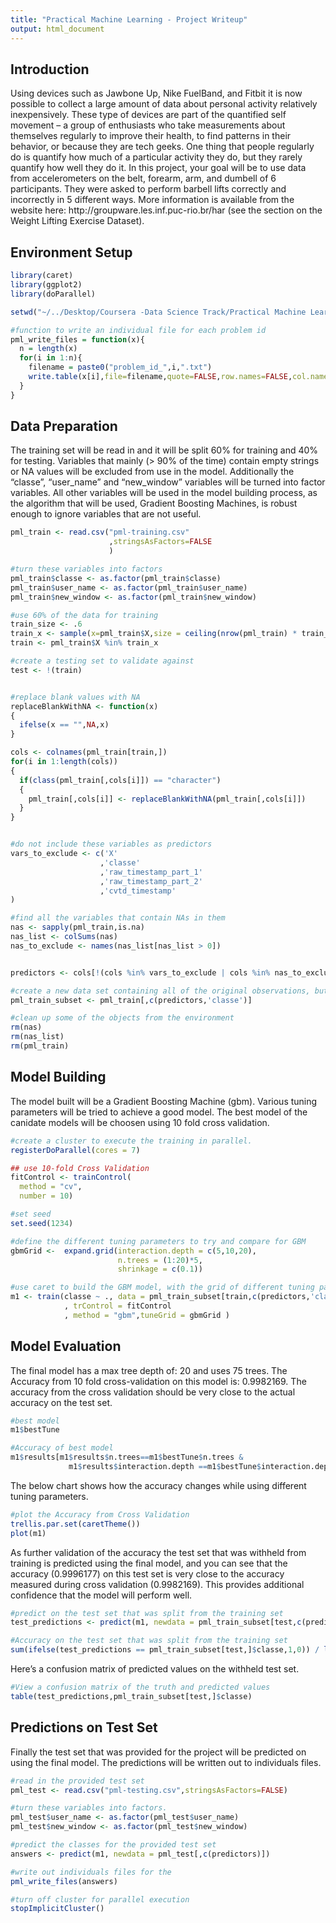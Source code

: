 ```yaml
---
title: "Practical Machine Learning - Project Writeup"
output: html_document
---
```


Introduction
--
Using devices such as Jawbone Up, Nike FuelBand, and Fitbit it is now possible to collect a large amount of data about personal activity relatively inexpensively. These type of devices are part of the quantified self movement – a group of enthusiasts who take measurements about themselves regularly to improve their health, to find patterns in their behavior, or because they are tech geeks. One thing that people regularly do is quantify how much of a particular activity they do, but they rarely quantify how well they do it. In this project, your goal will be to use data from accelerometers on the belt, forearm, arm, and dumbell of 6 participants. They were asked to perform barbell lifts correctly and incorrectly in 5 different ways. More information is available from the website here: http://groupware.les.inf.puc-rio.br/har (see the section on the Weight Lifting Exercise Dataset). 

Environment Setup
--

```r
library(caret)
library(ggplot2)
library(doParallel)

setwd("~/../Desktop/Coursera -Data Science Track/Practical Machine Learning//Project")

#function to write an individual file for each problem id
pml_write_files = function(x){
  n = length(x)
  for(i in 1:n){
    filename = paste0("problem_id_",i,".txt")
    write.table(x[i],file=filename,quote=FALSE,row.names=FALSE,col.names=FALSE)
  }
}

```

Data Preparation
--

The training set will be read in and it will be split 60% for training and 40% for testing. Variables that mainly (> 90% of the time) contain empty strings or NA values will be excluded from use in the model. Additionally the "classe", "user_name" and "new_window" variables will be turned into factor variables. All other variables will be used in the model building process, as the algorithm that will be used, Gradient Boosting Machines, is robust enough to ignore variables that are not useful.

```r
pml_train <- read.csv("pml-training.csv"
                      ,stringsAsFactors=FALSE
                      )

#turn these variables into factors
pml_train$classe <- as.factor(pml_train$classe)
pml_train$user_name <- as.factor(pml_train$user_name)
pml_train$new_window <- as.factor(pml_train$new_window)

#use 60% of the data for training
train_size <- .6
train_x <- sample(x=pml_train$X,size = ceiling(nrow(pml_train) * train_size))
train <- pml_train$X %in% train_x

#create a testing set to validate against
test <- !(train)


#replace blank values with NA
replaceBlankWithNA <- function(x)
{
  ifelse(x == "",NA,x)
}

cols <- colnames(pml_train[train,])
for(i in 1:length(cols))
{
  if(class(pml_train[,cols[i]]) == "character")
  {
    pml_train[,cols[i]] <- replaceBlankWithNA(pml_train[,cols[i]])
  }
}


#do not include these variables as predictors
vars_to_exclude <- c('X'
                    ,'classe'
                    ,'raw_timestamp_part_1'
                    ,'raw_timestamp_part_2'
                    ,'cvtd_timestamp'    
)

#find all the variables that contain NAs in them
nas <- sapply(pml_train,is.na)
nas_list <- colSums(nas)
nas_to_exclude <- names(nas_list[nas_list > 0])


predictors <- cols[!(cols %in% vars_to_exclude | cols %in% nas_to_exclude)]

#create a new data set containing all of the original observations, but only a subset of the variables
pml_train_subset <- pml_train[,c(predictors,'classe')]

#clean up some of the objects from the environment
rm(nas)
rm(nas_list)
rm(pml_train)

```

Model Building
--

The model built will be a Gradient Boosting Machine (gbm). Various tuning parameters will be tried to achieve a good model. The best model of the canidate models will be choosen using 10 fold cross validation. 
```r
#create a cluster to execute the training in parallel.
registerDoParallel(cores = 7)

## use 10-fold Cross Validation
fitControl <- trainControl(
  method = "cv",
  number = 10)

#set seed
set.seed(1234)

#define the different tuning parameters to try and compare for GBM
gbmGrid <-  expand.grid(interaction.depth = c(5,10,20),
                        n.trees = (1:20)*5,
                        shrinkage = c(0.1))

#use caret to build the GBM model, with the grid of different tuning parameters and CV.
m1 <- train(classe ~ ., data = pml_train_subset[train,c(predictors,'classe')]
            , trControl = fitControl
            , method = "gbm",tuneGrid = gbmGrid )
```


Model Evaluation 
--

The final model has a max tree depth of: 20 and uses 75 trees. The Accuracy from 10 fold cross-validation on this model is: 0.9982169. The accuracy from the cross validation should be very close to the actual accuracy on the test set. 

```r
#best model
m1$bestTune

#Accuracy of best model
m1$results[m1$results$n.trees==m1$bestTune$n.trees & 
             m1$results$interaction.depth ==m1$bestTune$interaction.depth,]$Accuracy

```

The below chart shows how the accuracy changes while using different tuning parameters.
```r
#plot the Accuracy from Cross Validation
trellis.par.set(caretTheme())
plot(m1)

```

As further validation of the accuracy the test set that was withheld from training is predicted using the final model, and you can see that the accuracy (0.9996177) on this test set is very close to the accuracy measured during cross validation (0.9982169). This provides additional confidence that the model will perform well.
```r
#predict on the test set that was split from the training set
test_predictions <- predict(m1, newdata = pml_train_subset[test,c(predictors)])

#Accuracy on the test set that was split from the training set
sum(ifelse(test_predictions == pml_train_subset[test,]$classe,1,0)) / length(test_predictions)

```

Here's a confusion matrix of predicted values on the withheld test set.
```r
#View a confusion matrix of the truth and predicted values
table(test_predictions,pml_train_subset[test,]$classe)

```


Predictions on Test Set
--

Finally the test set that was provided for the project will be predicted on using the final model. The predictions will be written out to individuals files.

```r
#read in the provided test set
pml_test <- read.csv("pml-testing.csv",stringsAsFactors=FALSE)

#turn these variables into factors.
pml_test$user_name <- as.factor(pml_test$user_name)
pml_test$new_window <- as.factor(pml_test$new_window)

#predict the classes for the provided test set
answers <- predict(m1, newdata = pml_test[,c(predictors)])

#write out individuals files for the 
pml_write_files(answers)

#turn off cluster for parallel execution
stopImplicitCluster()
```
